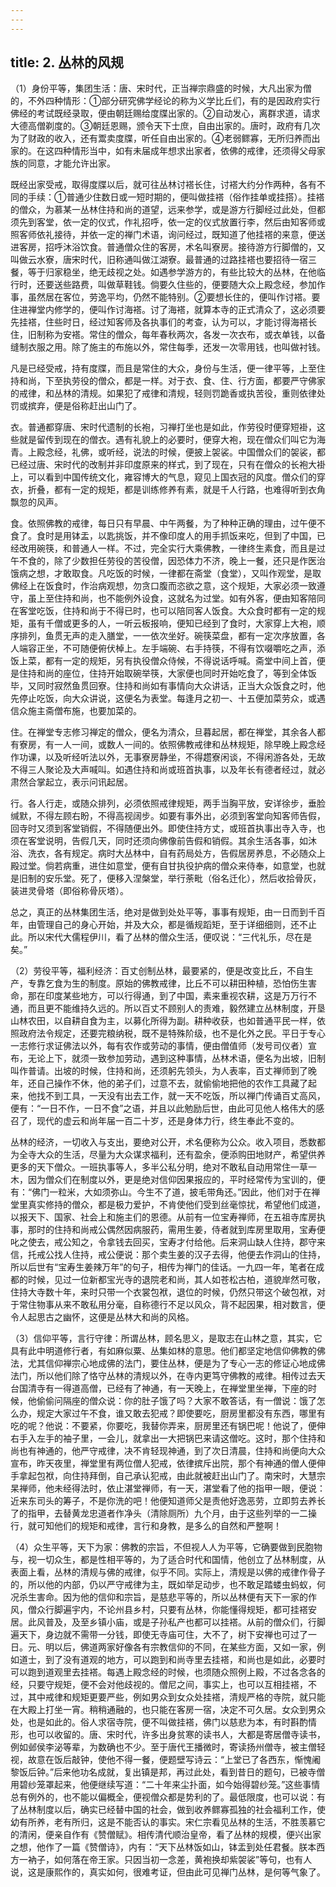 ```yaml
---
---
---
```

title: 2. 丛林的风规
---




（1）身份平等，集团生活：唐、宋时代，正当禅宗鼎盛的时候，大凡出家为僧的，不外四种情形：①部分研究佛学经论的称为义学比丘们，有的是因政府实行佛经的考试既经录取，便由朝廷赐给度牒出家的。②自动发心，离群求道，请求大德高僧剃度的。③朝廷恩赐，颁令天下士庶，自由出家的。唐时，政府有几次为了财政的收入，还有鬻卖度牒，听任自由出家的。④老弱鳏寡，无所归养而出家的。在这四种情形当中，如有未届成年想求出家者，依佛的戒律，还须得父母家族的同意，才能允许出家。

既经出家受戒，取得度牒以后，就可往丛林讨褡长住，讨褡大约分作两种，各有不同的手续：①普通少住数日或一短时期的，便叫做挂褡（俗作挂单或挂搭）。挂褡的僧众，为慕某一丛林住持和尚的道望，远来参学，或是游方行脚经过此处，但都须先到客堂，依一定的仪式，作礼招呼，依一定的仪式放置行李，然后由知客师或照客师依礼接待，并依一定的禅门术语，询问经过，既知道了他挂褡的来意，便送进客房，招呼沐浴饮食。普通僧众住的客房，术名叫寮房。接待游方行脚僧的，又叫做云水寮，唐宋时代，旧称通叫做江湖寮。最普通的过路挂褡也要招待一宿三餐，等于归家稳坐，绝无歧视之处。如遇参学游方的，有些比较大的丛林，在他临行时，还要送些路费，叫做草鞋钱。倘要久住些的，便要随大众上殿念经，参加作事，虽然居在客位，劳逸平均，仍然不能特别。②要想长住的，便叫作讨褡。要住进禅堂内修学的，便叫作讨海褡。讨了海褡，就算本寺的正式清众了，这必须要先挂褡，住些时日，经过知客师及各执事们的考查，认为可以，才能讨得海褡长住，旧制称为安褡。常住的僧众，每年春秋两次，各发一次衣布，或衣单钱，以备缝制衣服之用。除了施主的布施以外，常住每季，还发一次零用钱，也叫做衬钱。

凡是已经受戒，持有度牒，而且是常住的大众，身份与生活，便一律平等，上至住持和尚，下至执劳役的僧众，都是一样。对于衣、食、住、行方面，都要严守佛家的戒律，和丛林的清规。如果犯了戒律和清规，轻则罚跪香或执苦役，重则依律处罚或摈弃，便是俗称赶出山门了。

衣。普通都穿唐、宋时代遗制的长袍，习禅打坐也是如此，作劳役时便穿短褂，这些就是留传到现在的僧衣。遇有礼貌上的必要时，便穿大袍，现在僧众们叫它为海青。上殿念经，礼佛，或听经，说法的时候，便披上袈裟。中国僧众们的袈裟，都已经过唐、宋时代的改制并非印度原来的样式，到了现在，只有在僧众的长袍大褂上，可以看到中国传统文化，雍容博大的气息，窥见上国衣冠的风度。僧众们的穿衣，折叠，都有一定的规矩，都是训练修养有素，就是千人行路，也难得听到衣角飘忽的风声。

食。依照佛教的戒律，每日只有早晨、中午两餐，为了种种正确的理由，过午便不食了。食时是用钵盂，以匙挑饭，并不像印度人的用手抓饭来吃，但到了中国，已经改用碗筷，和普通人一样。不过，完全实行大乘佛教，一律终生素食，而且是过午不食的，除了少数担任劳役的苦役僧，因恐体力不济，晚上一餐，还只是作医治饿病之想，才敢取食。凡吃饭的时候，一律都在斋堂（食堂），又叫作观堂，是取佛经上在饭食时，作治病观想，勿贪口腹而恣欲之意，这个规矩，大家必须一致遵守，虽上至住持和尚，也不能例外设食，这就名为过堂。如有外客，便由知客陪同在客堂吃饭，住持和尚于不得已时，也可以陪同客人饭食。大众食时都有一定的规矩，虽有千僧或更多的人，一听云板报响，便知已经到了食时，大家穿上大袍，顺序排列，鱼贯无声的走入膳堂，一一依次坐好。碗筷菜盘，都有一定次序放置，各人端容正坐，不可随便俯伏棹上。左手端碗、右手持筷，不得有饮啜嚼吃之声，添饭上菜，都有一定的规矩，另有执役僧众侍候，不得说话呼喊。斋堂中间上首，便是住持和尚的座位，住持开始取碗举筷，大家便也同时开始吃食了，等到全体饭毕，又同时寂然鱼贯回寮。住持和尚如有事情向大众讲话，正当大众饭食之时，他先停止吃饭，向大众讲说，这便名为表堂。每逢月之初一、十五便加菜劳众，或遇信众施主斋僧布施，也要加菜的。

住。在禅堂专志修习禅定的僧众，便名为清众，旦暮起居，都在禅堂，其余各人都有寮房，有一人一间，或数人一间的。依照佛教戒律和丛林规矩，除早晚上殿念经作功课，以及听经听法以外，无事寮房静坐，不得趱寮闲谈，不得闲游各处，无故不得三人聚论及大声喊叫。如遇住持和尚或班首执事，以及年长有德者经过，就必肃然合掌起立，表示问讯起居。

行。各人行走，或随众排列，必须依照戒律规矩，两手当胸平放，安详徐步，垂脸缄默，不得左顾右盼，不得高视阔步。如要有事外出，必须到客堂向知客师告假，回寺时又须到客堂销假，不得随便出外。即使住持方丈，或班首执事出寺入寺，也须在客堂说明，告假几天，同时还须向佛像前告假和销假。其余生活各事，如沐浴、洗衣，各有规定。病时大丛林中，自有药局处方，告假居房养息，不必随众上殿过堂。倘若病重，进住如意堂，便有自甘执役护病的僧众来侍奉，如意堂，也就是旧制的安乐堂。死了，便移入涅槃堂，举行荼毗（俗名迁化），然后收拾骨灰，装进灵骨塔（即俗称骨灰塔）。

总之，真正的丛林集团生活，绝对是做到处处平等，事事有规矩，由一日而到千百年，由管理自己的身心开始，并及大众，都是循规蹈矩，至于详细细则，还不止此。所以宋代大儒程伊川，看了丛林的僧众生活，便叹说：“三代礼乐，尽在是矣。”

（2）劳役平等，福利经济：百丈创制丛林，最要紧的，便是改变比丘，不自生产，专靠乞食为生的制度。原始的佛教戒律，比丘不可以耕田种植，恐怕伤生害命，那在印度某些地方，可以行得通，到了中国，素来重视农耕，这是万万行不通，而且更不能维持久远的。所以百丈不顾别人的责难，毅然建立丛林制度，开垦山林农田，以自耕自食为主，以募化所得为副。耕种收获，也如普通平民一样，依照政府法令规定，还要完粮纳税，既不是特殊阶级，也不是化外之民。平日于专心一志修行求证佛法以外，每有农作或劳动的事情，便由僧值师（发号司仪者）宣布，无论上下，就须一致参加劳动，遇到这种事情，丛林术语，便名为出坡，旧制叫作普请。出坡的时候，住持和尚，还须躬先领头，为人表率，百丈禅师到了晚年，还自己操作不休，他的弟子们，过意不去，就偷偷地把他的农作工具藏了起来，他找不到工具，一天没有出去工作，就一天不吃饭，所以禅门传诵百丈高风，便有：“一日不作，一日不食”之语，并且以此勉励后世，由此可见他人格伟大的感召了，现代的虚云和尚年届一百二十岁，还是身体力行，终生奉此不变的。

丛林的经济，一切收入与支出，要绝对公开，术名便称为公众。收入项目，悉数都为全寺大众的生活，尽量为大众谋求福利，还有盈余，便添购田地财产，希望供养更多的天下僧众。一班执事等人，多半公私分明，绝对不敢私自动用常住一草一木，因为僧众们在制度以外，更是绝对信仰因果报应的，平时经常传为宝训的，便有：“佛门一粒米，大如须弥山。今生不了道，披毛带角还。”因此，他们对于在禅堂里真实修持的僧众，都是极力爱护，不肯使他们受到丝毫惊扰，希望他们成道，以报天下、国家、社会上和施主们的恩德。从前有一位宝寿禅师，在五祖寺库房执事，那时的住持和尚戒公偶然因病服药，需用生姜，侍者就到库房里取用，宝寿便叱之使去，戒公知之，令拿钱去回买，宝寿才付给他。后来洞山缺人住持，郡守来信，托戒公找人住持，戒公便说：那个卖生姜的汉子去得，他便去作洞山的住持，所以后世有“宝寿生姜辣万年”的句子，相传为禅门的佳话。一九四一年，笔者在成都的时候，见过一位新都宝光寺的退院老和尚，其人如苍松古柏，道貌岸然可敬，住持大寺数十年，来时只带一个衣裳包袱，退位的时候，仍然只带这个破包袱，对于常住物事从来不敢私用分毫，自称德行不足以风众，背不起因果，相对数言，便令人起思古之幽怀，这便是丛林大和尚的风格。

（3）信仰平等，言行守律：所谓丛林，顾名思义，是取志在山林之意，其实，它具有此中明道修行者，有如麻似粟、丛集如林的意思。他们都坚定地信仰佛教的佛法，尤其信仰禅宗心地成佛的法门，要住丛林，便是为了专心一志的修证心地成佛法门，所以他们除了恪守丛林的清规以外，在寺内更笃守佛教的戒律。相传过去天台国清寺有一得道高僧，已经有了神通，有一天晚上，在禅堂里坐禅，下座的时候，他偷偷问隔座的僧众说：你的肚子饿了吗？大家不敢答话，有一僧说：饿了怎么办，规定大家过午不食，谁又敢去犯戒？即使要吃，厨房里都没有东西，哪里有吃的呢？他说：不要紧，你要吃，我替你弄来，厨房里还有锅巴呢！他说了，便伸右手入左手的袖子里，一会儿，就拿出一大把锅巴来请这僧吃。这时，那个住持和尚也有神通的，他严守戒律，决不肯轻现神通，到了次日清晨，住持和尚便向大众宣布，昨天夜里，禅堂里有两位僧人犯戒，依律摈斥出院，那个有神通的僧人便伸手拿起包袱，向住持拜倒，自己承认犯戒，由此就被赶出山门了。南宋时，大慧宗杲禅师，他未经得法时，依止湛堂禅师，有一天，湛堂看了他的指甲一眼，便说：近来东司头的筹子，不是你洗的吧！他便知道师父是责他好逸恶劳，立即剪去养长了的指甲，去替黄龙忠道者作净头（清除厕所）九个月，由于这些列举的一二操行，就可知他们的规矩和戒律，言行和身教，是多么的自然和严整啊！

（4）众生平等，天下为家：佛教的宗旨，不但视人人为平等，它确要做到民胞物与，视一切众生，都是性相平等的，为了适合时代和国情，他创立了丛林制度，从表面上看，丛林的清规与佛的戒律，似乎不同。实际上，清规是以佛的戒律作骨子的，所以他的内部，仍以严守戒律为主，既如举足动步，也不敢足踏蝼虫蚂蚁，何况杀生害命。因为他的信仰和宗旨，是慈悲平等的，所以丛林便有天下一家的作风，僧众行脚遍宇内，不论州县乡村，只要有丛林，你能懂得规矩，都可挂褡安居。此风普及，及至乡镇小庙，或是子孙私产也都可以挂褡。从前的僧众们，行脚遍天下，身边就不需带一分钱，即使无寺庙可住，大不了，树下安禅也可过了一日。元、明以后，佛道两家好像各有宗教信仰的不同，在某些方面，又如一家，例如道士，到了没有道观的地方，可以跑到和尚寺里去挂褡，和尚也是如此，必要时可以跑到道观里去挂褡。每遇上殿念经的时候，也须随众照例上殿，不过各念各的经，只要守规矩，便不会对他歧视的。僧尼之间，事实上，也可以互相挂褡，不过，其中戒律和规矩更要严些，例如男众到女众处挂褡，清规严格的寺院，就只能在大殿上打坐一宵。稍稍通融的，也只能在客房一宿，决定不可久居。女众到男众处，也是如此的。俗人求宿寺院，便不叫做挂褡，佛门以慈悲为本，有时斟酌情形，也可以收留的。唐、宋时代，许多出身贫寒的读书人，大都是寄居僧寺读书，例如邺侯李泌等辈，为数确也不少。至于唐代王播微时，寄读扬州僧寺，被主僧轻视，故意在饭后敲钟，使他不得一餐，便题壁写诗云：“上堂已了各西东，惭愧阇黎饭后钟。”后来他功名成就，复出镇是邦，再过此处，看到昔日的题句，已被寺僧用碧纱笼罩起来，他便继续写道：“二十年来尘扑面，如今始得碧纱笼。”这些事情总有例外的，也不能以偏概全，便视僧众都是势利的了。最低限度，也可以说：有了丛林制度以后，确实已经替中国的社会，做到收养鳏寡孤独的社会福利工作，使幼有所养，老有所归，这是不能否认的事实。宋仁宗看见丛林的生活，不胜羡慕它的清闲，便亲自作有《赞僧赋》。相传清代顺治皇帝，看了丛林的规模，便兴出家之想，他作了一篇《赞僧诗》，内有：“天下丛林饭如山，钵盂到处任君餐。朕本西方一衲子，如何落在帝王家。只因当初一念差，黄袍换却紫袈裟”等句，也有人说，这是康熙作的，真实如何，很难考证，但由此可见禅门丛林，是何等气象了。
